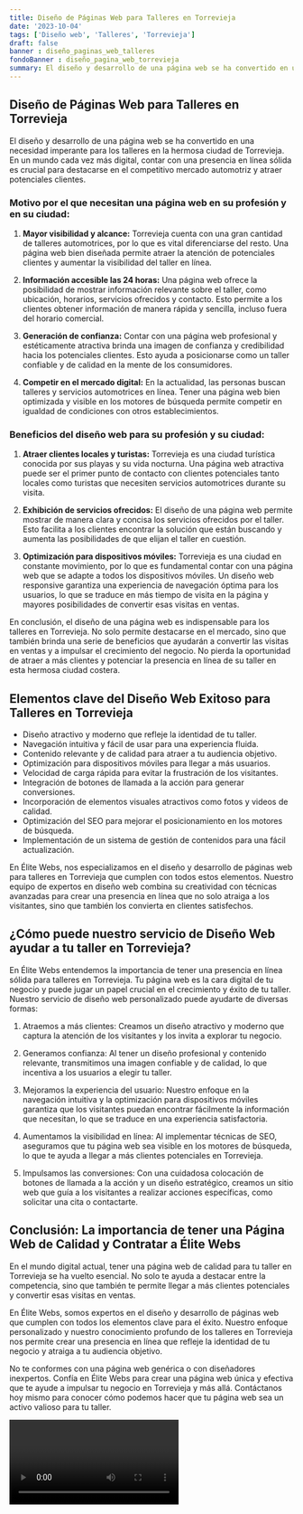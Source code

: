 ```yaml
---
title: Diseño de Páginas Web para Talleres en Torrevieja
date: '2023-10-04'
tags: ['Diseño web', 'Talleres', 'Torrevieja']
draft: false
banner : diseño_paginas_web_talleres
fondoBanner : diseño_pagina_web_torrevieja
summary: El diseño y desarrollo de una página web se ha convertido en una necesidad imperante para los talleres en la hermosa ciudad de Torrevieja. En un mundo cada vez más digital, contar con una presencia en línea sólida es crucial para destacarse en el competitivo mercado automotriz y atraer potenciales clientes.
---
```


## Diseño de Páginas Web para Talleres en Torrevieja

El diseño y desarrollo de una página web se ha convertido en una necesidad imperante para los talleres en la hermosa ciudad de Torrevieja. En un mundo cada vez más digital, contar con una presencia en línea sólida es crucial para destacarse en el competitivo mercado automotriz y atraer potenciales clientes.

### Motivo por el que necesitan una página web en su profesión y en su ciudad:

1. **Mayor visibilidad y alcance:** Torrevieja cuenta con una gran cantidad de talleres automotrices, por lo que es vital diferenciarse del resto. Una página web bien diseñada permite atraer la atención de potenciales clientes y aumentar la visibilidad del taller en línea.

2. **Información accesible las 24 horas:** Una página web ofrece la posibilidad de mostrar información relevante sobre el taller, como ubicación, horarios, servicios ofrecidos y contacto. Esto permite a los clientes obtener información de manera rápida y sencilla, incluso fuera del horario comercial.

3. **Generación de confianza:** Contar con una página web profesional y estéticamente atractiva brinda una imagen de confianza y credibilidad hacia los potenciales clientes. Esto ayuda a posicionarse como un taller confiable y de calidad en la mente de los consumidores.

4. **Competir en el mercado digital:** En la actualidad, las personas buscan talleres y servicios automotrices en línea. Tener una página web bien optimizada y visible en los motores de búsqueda permite competir en igualdad de condiciones con otros establecimientos.

### Beneficios del diseño web para su profesión y su ciudad:

1. **Atraer clientes locales y turistas:** Torrevieja es una ciudad turística conocida por sus playas y su vida nocturna. Una página web atractiva puede ser el primer punto de contacto con clientes potenciales tanto locales como turistas que necesiten servicios automotrices durante su visita.

2. **Exhibición de servicios ofrecidos:** El diseño de una página web permite mostrar de manera clara y concisa los servicios ofrecidos por el taller. Esto facilita a los clientes encontrar la solución que están buscando y aumenta las posibilidades de que elijan el taller en cuestión.

3. **Optimización para dispositivos móviles:** Torrevieja es una ciudad en constante movimiento, por lo que es fundamental contar con una página web que se adapte a todos los dispositivos móviles. Un diseño web responsive garantiza una experiencia de navegación óptima para los usuarios, lo que se traduce en más tiempo de visita en la página y mayores posibilidades de convertir esas visitas en ventas.

En conclusión, el diseño de una página web es indispensable para los talleres en Torrevieja. No solo permite destacarse en el mercado, sino que también brinda una serie de beneficios que ayudarán a convertir las visitas en ventas y a impulsar el crecimiento del negocio. No pierda la oportunidad de atraer a más clientes y potenciar la presencia en línea de su taller en esta hermosa ciudad costera.

<GifSeo />

<Cta />

## Elementos clave del Diseño Web Exitoso para Talleres en Torrevieja

- Diseño atractivo y moderno que refleje la identidad de tu taller.
- Navegación intuitiva y fácil de usar para una experiencia fluida.
- Contenido relevante y de calidad para atraer a tu audiencia objetivo.
- Optimización para dispositivos móviles para llegar a más usuarios.
- Velocidad de carga rápida para evitar la frustración de los visitantes.
- Integración de botones de llamada a la acción para generar conversiones.
- Incorporación de elementos visuales atractivos como fotos y videos de calidad.
- Optimización del SEO para mejorar el posicionamiento en los motores de búsqueda.
- Implementación de un sistema de gestión de contenidos para una fácil actualización.

En Élite Webs, nos especializamos en el diseño y desarrollo de páginas web para talleres en Torrevieja que cumplen con todos estos elementos. Nuestro equipo de expertos en diseño web combina su creatividad con técnicas avanzadas para crear una presencia en línea que no solo atraiga a los visitantes, sino que también los convierta en clientes satisfechos.

## ¿Cómo puede nuestro servicio de Diseño Web ayudar a tu taller en Torrevieja?

En Élite Webs entendemos la importancia de tener una presencia en línea sólida para talleres en Torrevieja. Tu página web es la cara digital de tu negocio y puede jugar un papel crucial en el crecimiento y éxito de tu taller. Nuestro servicio de diseño web personalizado puede ayudarte de diversas formas:

1. Atraemos a más clientes: Creamos un diseño atractivo y moderno que captura la atención de los visitantes y los invita a explorar tu negocio.

2. Generamos confianza: Al tener un diseño profesional y contenido relevante, transmitimos una imagen confiable y de calidad, lo que incentiva a los usuarios a elegir tu taller.

3. Mejoramos la experiencia del usuario: Nuestro enfoque en la navegación intuitiva y la optimización para dispositivos móviles garantiza que los visitantes puedan encontrar fácilmente la información que necesitan, lo que se traduce en una experiencia satisfactoria.

4. Aumentamos la visibilidad en línea: Al implementar técnicas de SEO, aseguramos que tu página web sea visible en los motores de búsqueda, lo que te ayuda a llegar a más clientes potenciales en Torrevieja.

5. Impulsamos las conversiones: Con una cuidadosa colocación de botones de llamada a la acción y un diseño estratégico, creamos un sitio web que guía a los visitantes a realizar acciones específicas, como solicitar una cita o contactarte.

## Conclusión: La importancia de tener una Página Web de Calidad y Contratar a Élite Webs

En el mundo digital actual, tener una página web de calidad para tu taller en Torrevieja se ha vuelto esencial. No solo te ayuda a destacar entre la competencia, sino que también te permite llegar a más clientes potenciales y convertir esas visitas en ventas.

En Élite Webs, somos expertos en el diseño y desarrollo de páginas web que cumplen con todos los elementos clave para el éxito. Nuestro enfoque personalizado y nuestro conocimiento profundo de los talleres en Torrevieja nos permite crear una presencia en línea que refleje la identidad de tu negocio y atraiga a tu audiencia objetivo.

No te conformes con una página web genérica o con diseñadores inexpertos. Confía en Élite Webs para crear una página web única y efectiva que te ayude a impulsar tu negocio en Torrevieja y más allá. Contáctanos hoy mismo para conocer cómo podemos hacer que tu página web sea un activo valioso para tu taller.

<Video />

<CtaBot job='Talleres' city='Torrevieja'/>

<Gmaps query='Torrevieja+españa+maps' />